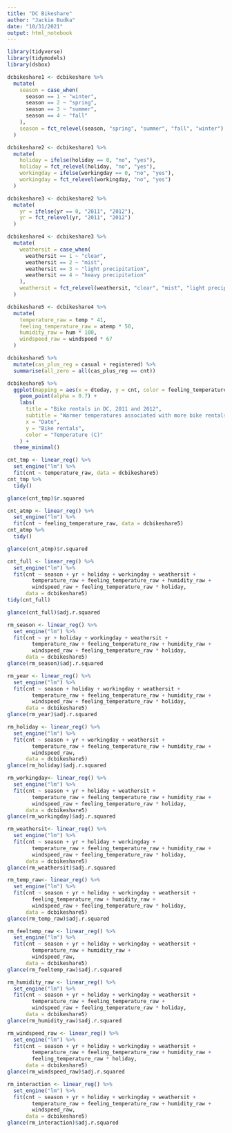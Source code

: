 ```yaml
---
title: "DC Bikeshare"
author: "Jackie Budka"
date: "10/31/2021"
output: html_notebook
---
```



```r
library(tidyverse)
library(tidymodels)
library(dsbox)
```

```r
dcbikeshare1 <- dcbikeshare %>%
  mutate(
    season = case_when(
      season == 1 ~ "winter",
      season == 2 ~ "spring",
      season == 3 ~ "summer",
      season == 4 ~ "fall"
    ),
    season = fct_relevel(season, "spring", "summer", "fall", "winter")
  )
```


```r
dcbikeshare2 <- dcbikeshare1 %>%
  mutate(
    holiday = ifelse(holiday == 0, "no", "yes"),      
    holiday = fct_relevel(holiday, "no", "yes"),    
    workingday = ifelse(workingday == 0, "no", "yes"),
    workingday = fct_relevel(workingday, "no", "yes")
  )
```

```r
dcbikeshare3 <- dcbikeshare2 %>%
  mutate(
    yr = ifelse(yr == 0, "2011", "2012"),
    yr = fct_relevel(yr, "2011", "2012")
  )
```

```r
dcbikeshare4 <- dcbikeshare3 %>%
  mutate(
    weathersit = case_when(
      weathersit == 1 ~ "clear",
      weathersit == 2 ~ "mist",
      weathersit == 3 ~ "light precipitation",
      weathersit == 4 ~ "heavy precipitation"
    ),
    weathersit = fct_relevel(weathersit, "clear", "mist", "light precipitation", "heavy precipitation")
  )
```


```r
dcbikeshare5 <- dcbikeshare4 %>%
  mutate(
    temperature_raw = temp * 41,
    feeling_temperature_raw = atemp * 50,
    humidity_raw = hum * 100,
    windspeed_raw = windspeed * 67
  )
```

```r
dcbikeshare5 %>%
  mutate(cas_plus_reg = casual + registered) %>%
  summarise(all_zero = all(cas_plus_reg == cnt))
```

```r
dcbikeshare5 %>%
  ggplot(mapping = aes(x = dteday, y = cnt, color = feeling_temperature_raw)) +
    geom_point(alpha = 0.7) +
    labs(
      title = "Bike rentals in DC, 2011 and 2012",
      subtitle = "Warmer temperatures associated with more bike rentals",
      x = "Date",
      y = "Bike rentals",
      color = "Temperature (C)"
    ) +
  theme_minimal()
```


```r
cnt_tmp <- linear_reg() %>%
  set_engine("lm") %>%
  fit(cnt ~ temperature_raw, data = dcbikeshare5)
cnt_tmp %>%
  tidy()
```

```r
glance(cnt_tmp)$r.squared
```

```r
cnt_atmp <- linear_reg() %>%
  set_engine("lm") %>%
  fit(cnt ~ feeling_temperature_raw, data = dcbikeshare5)
cnt_atmp %>%
  tidy()
```

```r
glance(cnt_atmp)$r.squared
```

```r
cnt_full <- linear_reg() %>%
  set_engine("lm") %>%
  fit(cnt ~ season + yr + holiday + workingday + weathersit +
        temperature_raw + feeling_temperature_raw + humidity_raw +
        windspeed_raw + feeling_temperature_raw * holiday, 
      data = dcbikeshare5)
tidy(cnt_full)
```

```r
glance(cnt_full)$adj.r.squared
```

```r
rm_season <- linear_reg() %>%
  set_engine("lm") %>%
  fit(cnt ~ yr + holiday + workingday + weathersit +
        temperature_raw + feeling_temperature_raw + humidity_raw +
        windspeed_raw + feeling_temperature_raw * holiday, 
      data = dcbikeshare5)
glance(rm_season)$adj.r.squared
```

```r
rm_year <- linear_reg() %>%
  set_engine("lm") %>%
  fit(cnt ~ season + holiday + workingday + weathersit +
        temperature_raw + feeling_temperature_raw + humidity_raw +
        windspeed_raw + feeling_temperature_raw * holiday, 
      data = dcbikeshare5)
glance(rm_year)$adj.r.squared
```

```r
rm_holiday <- linear_reg() %>%
  set_engine("lm") %>%
  fit(cnt ~ season + yr + workingday + weathersit +
        temperature_raw + feeling_temperature_raw + humidity_raw +
        windspeed_raw, 
      data = dcbikeshare5)
glance(rm_holiday)$adj.r.squared
```

```r
rm_workingday<- linear_reg() %>%
  set_engine("lm") %>%
  fit(cnt ~ season + yr + holiday + weathersit +
        temperature_raw + feeling_temperature_raw + humidity_raw +
        windspeed_raw + feeling_temperature_raw * holiday, 
      data = dcbikeshare5)
glance(rm_workingday)$adj.r.squared
```

```r
rm_weathersit<- linear_reg() %>%
  set_engine("lm") %>%
  fit(cnt ~ season + yr + holiday + workingday +
        temperature_raw + feeling_temperature_raw + humidity_raw +
        windspeed_raw + feeling_temperature_raw * holiday, 
      data = dcbikeshare5)
glance(rm_weathersit)$adj.r.squared
```

```r
rm_temp_raw<- linear_reg() %>%
  set_engine("lm") %>%
  fit(cnt ~ season + yr + holiday + workingday + weathersit +
        feeling_temperature_raw + humidity_raw +
        windspeed_raw + feeling_temperature_raw * holiday, 
      data = dcbikeshare5)
glance(rm_temp_raw)$adj.r.squared
```

```r
rm_feeltemp_raw <- linear_reg() %>%
  set_engine("lm") %>%
  fit(cnt ~ season + yr + holiday + workingday + weathersit +
        temperature_raw + humidity_raw +
        windspeed_raw, 
      data = dcbikeshare5)
glance(rm_feeltemp_raw)$adj.r.squared
```

```r
rm_humidity_raw <- linear_reg() %>%
  set_engine("lm") %>%
  fit(cnt ~ season + yr + holiday + workingday + weathersit +
        temperature_raw + feeling_temperature_raw +
        windspeed_raw + feeling_temperature_raw * holiday, 
      data = dcbikeshare5)
glance(rm_humidity_raw)$adj.r.squared
```

```r
rm_windspeed_raw <- linear_reg() %>%
  set_engine("lm") %>%
  fit(cnt ~ season + yr + holiday + workingday + weathersit +
        temperature_raw + feeling_temperature_raw + humidity_raw +
        feeling_temperature_raw * holiday, 
      data = dcbikeshare5)
glance(rm_windspeed_raw)$adj.r.squared
```

```r
rm_interaction <- linear_reg() %>%
  set_engine("lm") %>%
  fit(cnt ~ season + yr + holiday + workingday + weathersit +
        temperature_raw + feeling_temperature_raw + humidity_raw +
        windspeed_raw, 
      data = dcbikeshare5)
glance(rm_interaction)$adj.r.squared
```
